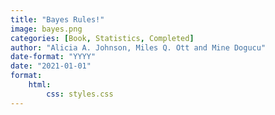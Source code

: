 ```yaml
---
title: "Bayes Rules!"
image: bayes.png
categories: [Book, Statistics, Completed]
author: "Alicia A. Johnson, Miles Q. Ott and Mine Dogucu"
date-format: "YYYY"
date: "2021-01-01"
format:
    html:
        css: styles.css
---
```

